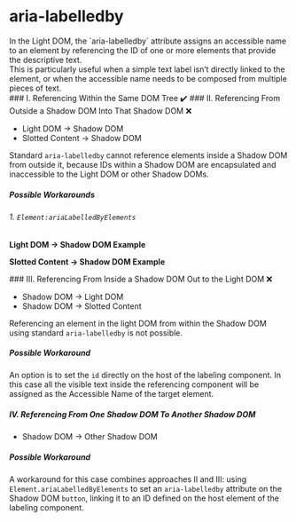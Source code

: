 
<Meta of={CCR} />

# aria-labelledby

<div className="lead">
  In the Light DOM, the `aria-labelledby` attribute assigns an accessible name to an element by
  referencing the ID of one or more elements that provide the descriptive text.
</div>
<div>
  This is particularly useful when a simple text label isn’t directly linked to the element, or when
  the accessible name needs to be composed from multiple pieces of text.
</div>
### I. Referencing Within the Same DOM Tree ✔️

<Canvas of={CCR.ExampleHTML} sourceState="shown" />
### II. Referencing From Outside a Shadow DOM Into That Shadow DOM ❌

<ul>
  <li>Light DOM → Shadow DOM</li>
  <li>Slotted Content → Shadow DOM</li>
</ul>

Standard `aria-labelledby` cannot reference elements inside a Shadow DOM from outside it, because IDs within a Shadow DOM are encapsulated and inaccessible to the Light DOM or other Shadow DOMs.

##### Possible Workarounds

###### 1. `Element:ariaLabelledByElements`

<b>Light DOM → Shadow DOM Example</b>
<Canvas of={CCR.Example2} sourceState="shown" />
<div className="hide-col-default">
  <Controls of={CCR.Example2} />
</div>

<b>Slotted Content → Shadow DOM Example</b>
<Canvas of={CCR.Example3} sourceState="shown" />
<div className="hide-col-default">
  <Controls of={CCR.Example3} />
</div>
### III. Referencing From Inside a Shadow DOM Out to the Light DOM ❌

<ul>
  <li>Shadow DOM → Light DOM</li>
  <li>Shadow DOM → Slotted Content</li>
</ul>

Referencing an element in the light DOM from within the Shadow DOM using standard `aria-labelledby` is not possible.

##### Possible Workaround

An option is to set the `id` directly on the host of the labeling component. In this case all the visible text inside the referencing component will be assigned as the Accessible Name of the target element.

<Canvas of={CCR.Example4} sourceState="shown" />

##### IV. Referencing From One Shadow DOM To Another Shadow DOM

<ul>
  <li>Shadow DOM → Other Shadow DOM</li>
</ul>

##### Possible Workaround

A workaround for this case combines approaches II and III: using `Element.ariaLabelledByElements` to set an `aria-labelledby` attribute on the Shadow DOM `button`, linking it to an ID defined on the host element of the labeling component.

<Canvas of={CCR.Example5} sourceState="shown" />
